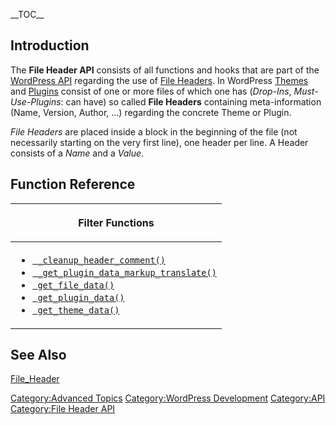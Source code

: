 {{Languages|
{{en|File Header API}}
{{ja|ファイルヘッダー API}}
{{zh-cn|File Header API}}
}}

{{Stub}}

__TOC__

==Introduction==

The '''File Header API''' consists of all functions and hooks that are part of the [[WordPress API]] regarding the use of [[File Header]]s. In WordPress [[Themes]] and [[Plugins]] consist of one or more files of which one has (''Drop-Ins'', ''Must-Use-Plugins'': can have) so called '''File Headers''' containing meta-information (Name, Version, Author, ...) regarding the concrete Theme or Plugin.

''File Headers'' are placed inside a block in the beginning of the file (not necessarily starting on the very first line), one header per line. A Header consists of a ''Name'' and a ''Value''.

== Function Reference ==

{| class="widefat"
|- style="background:#464646; color:#d7d7d7;"
! '''Filter Functions'''
|-
|
* <tt>[[Function Reference/_cleanup_header_comment | _cleanup_header_comment()]]</tt>
* <tt>[[Function Reference/_get_plugin_data_markup_translate | _get_plugin_data_markup_translate()]]</tt>
* <tt>[[Function Reference/get_file_data | get_file_data()]]</tt>
* <tt>[[Function Reference/get_plugin_data | get_plugin_data()]]</tt>
* <tt>[[Function Reference/get_theme_data | get_theme_data()]]</tt>
|}

== See Also ==

[[File_Header | File_Header]]

[[Category:Advanced Topics]]
[[Category:WordPress Development]]
[[Category:API]]
[[Category:File Header API]]